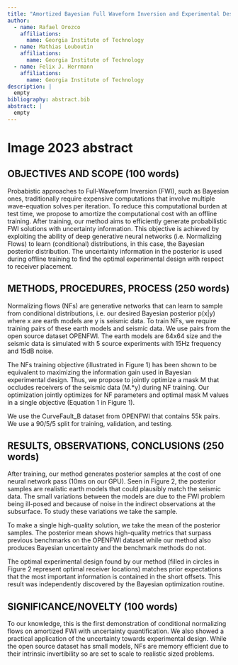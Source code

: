 ```yaml
---
title: "Amortized Bayesian Full Waveform Inversion and Experimental Design with Normalizing Flows"
author:
  - name: Rafael Orozco
    affiliations:
      name: Georgia Institute of Technology
  - name: Mathias Louboutin
    affiliations:
      name: Georgia Institute of Technology
  - name: Felix J. Herrmann
    affiliations:
      name: Georgia Institute of Technology
description: | 
  empty
bibliography: abstract.bib
abstract: |
  empty
---
```


# Image 2023 abstract

## OBJECTIVES AND SCOPE (100 words)

Probabistic approaches to Full-Waveform Inversion (FWI), such as Bayesian ones, traditionally require expensive computations that involve multiple wave-equation solves per iteration. To reduce this computational burden at test time, we propose to amortize the computational cost with an offline training. After training, our method aims to efficiently generate probabilistic FWI solutions with uncertainty information. This objective is achieved by exploiting the ability of deep generative neural networks (i.e. Normalizing Flows) to learn (conditional) distributions, in this case, the Bayesian posterior distribution. The uncertainty information in the posterior is used during offline training to find the optimal experimental design with respect to receiver placement.

## METHODS, PROCEDURES, PROCESS (250 words)

Normalizing flows (NFs) are generative networks that can learn to sample from conditional distributions, i.e. our desired Bayesian posterior p(x\|y) where x are earth models are y is seismic data. To train NFs, we require training pairs of these earth models and seismic data. We use pairs from the open source dataset OPENFWI. The earth models are 64x64 size and the seismic data is simulated with 5 source experiments with 15Hz frequency and 15dB noise.

The NFs training objective (illustrated in Figure 1) has been shown to be equivalent to maximizing the information gain used in Bayesian experimental design. Thus, we propose to jointly optimize a mask M that occludes receivers of the seismic data (M.\*y) during NF training. Our optimization jointly optimizes for NF parameters and optimal mask M values in a single objective (Equation 1 in Figure 1).

We use the CurveFault_B dataset from OPENFWI that contains 55k pairs. We use a 90/5/5 split for training, validation, and testing.

## RESULTS, OBSERVATIONS, CONCLUSIONS (250 words)

After training, our method generates posterior samples at the cost of one neural network pass (10ms on our GPU). Seen in Figure 2, the posterior samples are realistic earth models that could plausibly match the seismic data. The small variations between the models are due to the FWI problem being ill-posed and because of noise in the indirect observations at the subsurface. To study these variations we take the sample. <!-- I do not understand this last sentence -->

To make a single high-quality solution, we take the mean of the posterior samples. The posterior mean shows high-quality metrics that surpass previous benchmarks on the OPENFWI dataset while our method also produces Bayesian uncertainty and the benchmark methods do not.

The optimal experimental design found by our method (filled in circles in Figure 2 represent optimal receiver locations) matches prior expectations that the most important information is contained in the short offsets. This result was independently discovered by the Bayesian optimization routine.

## SIGNIFICANCE/NOVELTY (100 words)

To our knowledge, this is the first demonstration of conditional normalizing flows on amortized FWI with uncertainty quantification. We also showed a practical application of the uncertainty towards experimental design. While the open source dataset has small models, NFs are memory efficient due to their intrinsic invertibility so are set to scale to realistic sized problems.